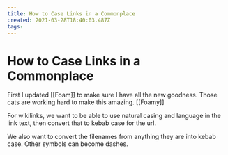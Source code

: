 ```yaml
---
title: How to Case Links in a Commonplace
created: 2021-03-28T18:40:03.487Z
tags:
---
```


# How to Case Links in a Commonplace

First I updated [[Foam]] to make sure I have all the new goodness. Those cats are working hard to make this amazing. [[Foamy]]

For wikilinks, we want to be able to use natural casing and language in the link text, then convert that to kebab case for the url.

We also want to convert the filenames from anything they are into kebab case. Other symbols can become dashes.

